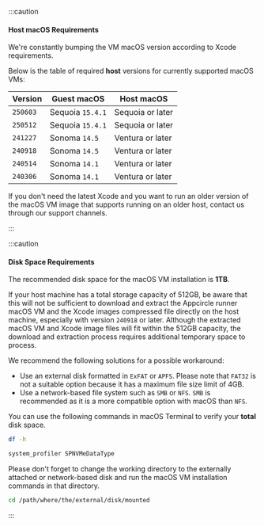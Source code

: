:::caution

#### Host macOS Requirements

We're constantly bumping the VM macOS version according to Xcode requirements.

Below is the table of required **host** versions for currently supported macOS VMs:

| Version | Guest macOS | Host macOS |
| ------- | ----------- | ---------- |
| `250603` | Sequoia `15.4.1` | Sequoia or later |
| `250512` | Sequoia `15.4.1` | Sequoia or later |
| `241227` | Sonoma `14.5` | Ventura or later |
| `240918` | Sonoma `14.5` | Ventura or later |
| `240514` | Sonoma `14.1` | Ventura or later |
| `240306` | Sonoma `14.1` | Ventura or later |

If you don't need the latest Xcode and you want to run an older version of the macOS VM image that supports running on an older host, contact us through our support channels.

:::

:::caution

#### Disk Space Requirements

The recommended disk space for the macOS VM installation is **1TB**.

If your host machine has a total storage capacity of 512GB, be aware that this will not be sufficient to download and extract the Appcircle runner macOS VM and the Xcode images compressed file directly on the host machine, especially with version `240918` or later. Although the extracted macOS VM and Xcode image files will fit within the 512GB capacity, the download and extraction process requires additional temporary space to process.

We recommend the following solutions for a possible workaround:

- Use an external disk formatted in `ExFAT` or `APFS`. Please note that `FAT32` is not a suitable option because it has a maximum file size limit of 4GB.
- Use a network-based file system such as `SMB` or `NFS`. `SMB` is recommended as it is a more compatible option with macOS than `NFS`.

You can use the following commands in macOS Terminal to verify your **total** disk space.

```bash
df -h
```

```bash
system_profiler SPNVMeDataType
```

Please don't forget to change the working directory to the externally attached or network-based disk and run the macOS VM installation commands in that directory.

```bash
cd /path/where/the/external/disk/mounted
```

:::
